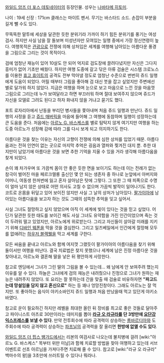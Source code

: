 [[와일드 암즈 더 포스 데토네이터]]의 등장인물. 성우는 [[나바타메 히토미]].

나이 : 19세 신장 : 171cm
클래스는 마이트 펜서.
무기는 바스타드 소드. 손잡이 부분을 길게 뺄 수도 있다.

무뚝뚝한 말투에 세상을 달관한 듯한 분위기라 가까이 하기 힘든 분위기를 풍기는 여성검사. 하지만 사실 남을 잘 돌보며 미성년자만 모여있는 일행 중에서 가장 정신연령이 높다. 여행목적은 [[관광]]으로 전쟁에 의해 상처입은 세계를 여행해 남아있는 아름다운 풍경을 그림으로 그리는 것이 목적이다.

검에 엄청난 재능이 있어 10살도 안 되어 억지로 검도장에 끌려다녔지만 자신은 그다지 흥미가 없어 기초만 배웠다. 하지만 여행 도중에 갈고 닦은 아류 검술은 시스템 크로노스를 이용한 [[휴고 휴이트]]의 공격도 전부 막아낼 정도로 엄청난 수준으로 번번히 쥬드 일행에게 도움이 되었다.
어릴 때부터 그림을 좋아해 검 대신 붓을 잡고 싶었지만 주변에선 별로 달가워 하지 않았다. 지금은 여행을 하며 눈으로 보고 마음으로 느낀 것을 마음껏 그림으로 그리는데 누가 보여달라고 하면 부끄러워 하며 절대 보여주지 않으며 쥬드가 자신을 모델로 그려도 된다고 하자 화내지 않을 거냐고 묻기도 했다.

포트 로자리아에서 난동을 부리던 병사들을 쫓아내며 처음 쥬드 일행과 만난다. 쥬드 일행의 사정을 듣고 [[쥬드 매버릭]]을 마음에 들어해 그 여행에 동참하며 일행이 성장하는데 큰 도움을 준다. 처음에는 [[아르노 G. 바스케스]]를 별로 탐탁지 않게 여기지만 여행을 하는 도중 아르노가 성장해 감에 따라 그를 다시 보게 되고 의지하기도 한다.

아름다운 것을 찾는 이유는 자신의 고향이 전쟁에 의해 심한 상처를 입었기 때문. 아름다움과는 전혀 인연이 없는 곳으로 마지막 추억은 굉음과 열파와 찢겨진 대지 뿐. 추한 대지만이 남았기에 아름다운 것을 보면 추한 기억을 지울 수 있을 거라 생각해 아름다움을 찾게 되었다.

손이 꽤 차가우며 또 가끔씩 몸이 안 좋은 듯한 면을 보이기도 하는데 이는 전례가 없는 참극이 벌어진 마을 페르크렐룽 출신인 몇 안 되는 생존자 중 하나로 눈앞에서 아버지와 어머니, 여동생 한꺼번에 잃고 혼자 살아남은 탓에 그렇다. 그 또한 그 때 피폭으로 수명이 얼마 남지 않은 상태로 어떤 의사도 고칠 수 없으며 가끔씩 발작이 일어나기도 한다. 코트로 온몸을 뒤덮고 있어 보이진 않지만 사실 그 날의 상처가 남아있다. [[팔가이아]]에 남아있는 아름다움을 보고자 하는 것도 그때의 섬뜩한 추억을 잊고 싶어서. 

사실 그녀도 절망하고 싶지 않았으며 아직 이 세계에 빛이 있다는 것을 믿고 싶었다. 어딘가 달관한 듯한 태도를 보이긴 해도 사실 그녀도 유약함을 가진 인간이었으며 죽는 것이 두려워 떨고 있었지만, 아르노에게 위로받는다. 그리고 자신들이 살아갈 미래를 지키기 위해 [[디바인 웨폰]]을 막을 것을 결심한다. 그리고 일즈베일에서 인간에게 절망해 모두를 없애려는 [[하우저 블랙웰]]을 막고 세계를 구한다.

모든 싸움을 끝내고 아르노와 함께 여지껏 그랬듯이 팔가이아의 아름다움을 찾기 위해 둘이서만 여행을 떠난다. 결국 치료법은 찾지 못했으나 세계에 남은 진정 아름다운 것을 찾아내고, 아르노와 결혼해 딸을 낳은 뒤 평안하게 사망한다.

참고로 엔딩에서 그녀가 그린 딸의 그림을 볼 수 있는데... 왜 남에게 안 보여주려 했는지 이유를 알 수 있다. 하늘은 그녀에게 검의 재능은 내려줬으나 진정으로 그녀가 원하는 재능은 내려주지 않았다. 또 요리는 잘 못하는데 간을 맞출 때 검술로 비유하자면 '''"파고드는데 망설임을 담지 않고 혼신으로"''' 하는 등 꽤나 엉망진창이다. 그래도 아르노는 잘 먹지만. 또 좋아하는 음식이 야키소바인지 쥬드 일행과 처음 만났을때 먹고 있던게 야키소바였다.

참고로 운이 필요하긴 하지만 레벨을 최대한 올린 뒤 장비를 최고로 좋은 것들로 달아주고 파이니스트 아츠로 30만이라는 데미지를 뽑아 '''[[라규 오 라규라]]를 단 3방만에 [[요단강 익스프레스]]를 보낼 수 있다'''. 만약 전투회수에 따라 공격력이 상승하는 [[롬바르디아]]와 도주회수에 따라 공격력이 상승하는 [[파프닐]]의 공격력을 잘 올리면 '''한방에 없앨 수도 있다'''.
{{{#!html
<object width="425" height="344"><param name="movie" value="http://www.youtube.com/v/PC4L1VXZl4E&hl=ko&fs=1"></param><param name="allowFullScreen" value="true"></param><param name="allowscriptaccess" value="always"></param><embed src="http://www.youtube.com/v/PC4L1VXZl4E&hl=ko&fs=1" type="application/x-shockwave-flash" allowscriptaccess="always" allowfullscreen="true" width="425" height="344"></embed></object>
}}}

[[와일드 암즈 더 핍스 뱅가드]]에서는 리본의 여검사로 나오는데 불치병에 걸려 [wiki:"아르노 G. 바스케스" 목부터 위만 미남]과 함께 치료할 방법을 찾아 여행하고 있는데 서브 이벤트로 선초 아르님을 가져다주면 치료해 줄 수 있다. 참고로 [wiki:"라규 오 라규라" 백마수의 왕]을 3초만에 쓰러트릴 수 있다나 뭐라나.
